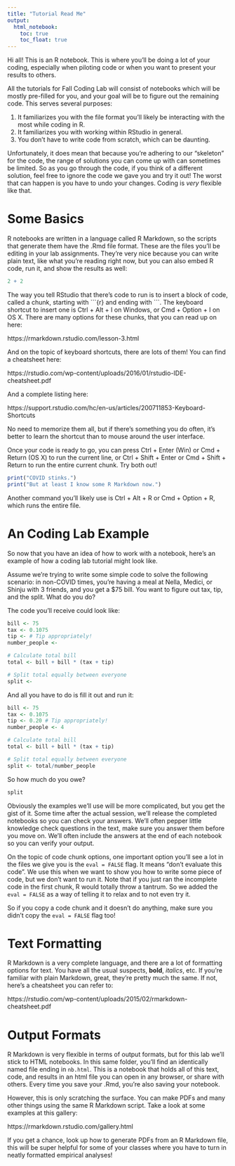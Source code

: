 ```yaml
---
title: "Tutorial Read Me"
output: 
  html_notebook:
    toc: true
    toc_float: true
---
```


Hi all! This is an R notebook. This is where you'll be doing a lot of your
coding, especially when piloting code or when you want to present your 
results to others.

All the tutorials for Fall Coding Lab will consist of notebooks which will be
mostly pre-filled for you, and your goal will be to figure out the remaining
code. This serves several purposes: 

1. It familiarizes you with the file format you'll likely be interacting with 
the most while coding in R.
2. It familiarizes you with working within RStudio in general.
3. You don't have to write code from scratch, which can be daunting. 

Unfortunately, it does mean that because you're adhering to our "skeleton" for the 
code, the range of solutions you can come up with can sometimes be limited. So 
as you go through the code, if you think of a different solution, feel free to 
ignore the code we gave you and try it out! The worst that can happen is you have to 
undo your changes. Coding is *very* flexible like that.

# Some Basics

R notebooks are written in a language called R Markdown, so the scripts that 
generate them have the .Rmd file format. These are the files you'll be editing
in your lab assignments. They're very nice because you can write plain text,
like what you're reading right now, but you can also embed R code, run it, and
show the results as well:

```r
2 + 2
```

The way you tell RStudio that there's code to run is to insert a block of code,
called a chunk, starting with \`\`\`{r} and ending with \`\`\`. The keyboard 
shortcut to insert one is Ctrl + Alt + I on Windows, or Cmd + Option + I on OS X. 
There are many options for these chunks, that you can read up on here:

https://rmarkdown.rstudio.com/lesson-3.html

And on the topic of keyboard shortcuts, there are lots of them! You can find a
cheatsheet here:

https://rstudio.com/wp-content/uploads/2016/01/rstudio-IDE-cheatsheet.pdf

And a complete listing here:

https://support.rstudio.com/hc/en-us/articles/200711853-Keyboard-Shortcuts

No need to memorize them all, but if there's something you do often, it's 
better to learn the shortcut than to mouse around the user interface.

Once your code is ready to go, you can press Ctrl + Enter (Win) or Cmd + Return 
(OS X) to run the current line, or Ctrl + Shift + Enter or Cmd + Shift + Return
to run the entire current chunk. Try both out!

```r
print("COVID stinks.")
print("But at least I know some R Markdown now.")
```

Another command you'll likely use is Ctrl + Alt + R or Cmd + Option + R, which
runs the entire file.

# An Coding Lab Example

So now that you have an idea of how to work with a notebook, here's an example
of how a coding lab tutorial might look like.

Assume we're trying to write some simple code to solve the following scenario:
in non-COVID times, you're having a meal at Nella, Medici, or Shinju with 3 
friends, and you get a $75 bill. You want to figure out tax, tip, and the split.
What do you do?

The code you'll receive could look like:

```r
bill <- 75
tax <- 0.1075
tip <- # Tip appropriately!
number_people <- 

# Calculate total bill    
total <- bill + bill * (tax + tip)

# Split total equally between everyone
split <- 
```

And all you have to do is fill it out and run it:

```r
bill <- 75
tax <- 0.1075
tip <- 0.20 # Tip appropriately!
number_people <- 4

# Calculate total bill    
total <- bill + bill * (tax + tip)

# Split total equally between everyone
split <- total/number_people
```

So how much do you owe?

```r
split
```

Obviously the examples we'll use will be more complicated, but you get the 
gist of it. Some time after the actual session, we'll release the completed
notebooks so you can check your answers. We'll often pepper little knowledge
check questions in the text, make sure you answer them before you move on. 
We'll often include the answers at the end of each notebook so you can verify
your output.

On the topic of code chunk options, one important option you'll see a lot in
the files we give you is the `eval = FALSE` flag. It means "don't evaluate
this code". We use this when we want to show you how to write some piece of code, 
but we don't want to run it. Note that if you just ran the incomplete code
in the first chunk, R would totally throw a tantrum. So we added the 
`eval = FALSE` as a way of telling it to relax and to not even try it.

So if you copy a code chunk and it doesn't do anything, make sure you didn't 
copy the `eval = FALSE` flag too!

# Text Formatting

R Markdown is a very complete language, and there are a lot of formatting 
options for text. You have all the usual suspects, **bold**, *italics*, etc.
If you're familiar with plain Markdown, great, they're pretty much the same. 
If not, here's a cheatsheet you can refer to:

https://rstudio.com/wp-content/uploads/2015/02/rmarkdown-cheatsheet.pdf

# Output Formats

R Markdown is very flexible in terms of output formats, but for this lab we'll 
stick to HTML notebooks. In this same folder, you'll find an identically named 
file ending in `nb.html`. This is a notebook that holds all of this text, code,
and results in an html file you can open in any browser, or share with others.
Every time you save your .Rmd, you're also saving your notebook.

However, this is only scratching the surface. You can make PDFs and many other
things using the same R Markdown script. Take a look at some examples at this
gallery:

https://rmarkdown.rstudio.com/gallery.html

If you get a chance, look up how to generate PDFs from an R Markdown file, this
will be super helpful for some of your classes where you have to turn in neatly
formatted empirical analyses!

